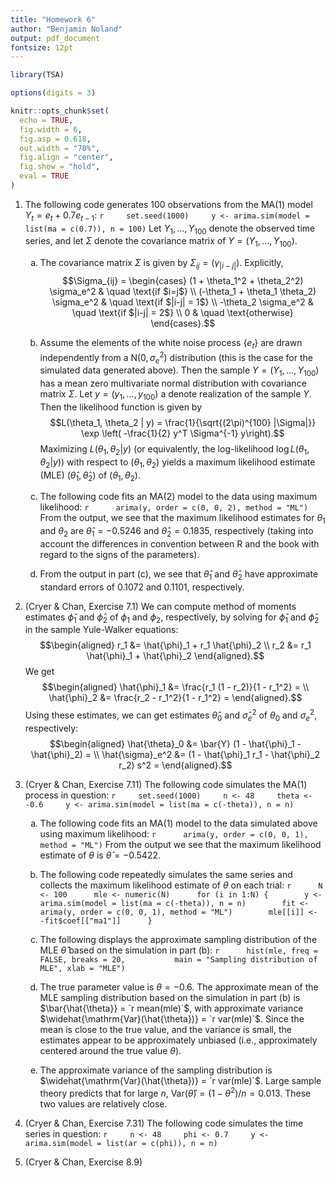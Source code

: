 ```yaml
---
title: "Homework 6"
author: "Benjamin Noland"
output: pdf_document
fontsize: 12pt
---
```


```r
library(TSA)

options(digits = 3)

knitr::opts_chunk$set(
  echo = TRUE,
  fig.width = 6,
  fig.asp = 0.618,
  out.width = "70%",
  fig.align = "center",
  fig.show = "hold",
  eval = TRUE
)
```

\newcommand{\var}{\mathrm{Var}}
\newcommand{\cov}{\mathrm{Cov}}
\newcommand{\corr}{\mathrm{Corr}}
\newcommand{\E}{\mathrm{E}}
\newcommand{\pr}{\mathrm{P}}

1. The following code generates 100 observations from the MA(1) model
$Y_t = e_t + 0.7e_{t-1}$:
    ```r
    set.seed(1000)
    y <- arima.sim(model = list(ma = c(0.7)), n = 100)
    ```
    Let $Y_1, \ldots, Y_{100}$ denote the observed time series, and let $\Sigma$
    denote the covariance matrix of $Y = (Y_1, \ldots, Y_{100})$.
    
    a. The covariance matrix $\Sigma$ is given by $\Sigma_{ij} =
    (\gamma_{|i-j|})$. Explicitly,
    $$\Sigma_{ij} =
    \begin{cases}
      (1 + \theta_1^2 + \theta_2^2) \sigma_e^2 & \quad \text{if $i=j$} \\
      (-\theta_1 + \theta_1 \theta_2) \sigma_e^2 & \quad \text{if $|i-j| = 1$} \\
      -\theta_2 \sigma_e^2 & \quad \text{if $|i-j| = 2$} \\
      0 & \quad \text{otherwise}
    \end{cases}.$$
    
    b. Assume the elements of the white noise process $\{e_t\}$ are drawn
    independently from a N$(0, \sigma_e^2)$ distribution (this is the case for
    the simulated data generated above). Then the sample $Y = (Y_1, \ldots,
    Y_{100})$ has a mean zero multivariate normal distribution with covariance
    matrix $\Sigma$. Let $y = (y_1, \ldots, y_{100})$ a denote realization of
    the sample $Y$. Then the likelihood function is given by
    $$L(\theta_1, \theta_2 | y)
      = \frac{1}{\sqrt{(2\pi)^{100} |\Sigma|}}
        \exp \left( -\frac{1}{2} y^T \Sigma^{-1} y\right).$$
    Maximizing $L(\theta_1, \theta_2 | y)$ (or equivalently, the log-likelihood
    $\log L(\theta_1, \theta_2 | y)$) with respect to $(\theta_1, \theta_2)$
    yields a maximum likelihood estimate (MLE) $(\hat{\theta}_1,
    \hat{\theta}_2)$ of $(\theta_1, \theta_2)$.
    
    c. The following code fits an MA(2) model to the data using maximum
    likelihood:
        ```r
        arima(y, order = c(0, 0, 2), method = "ML")
        ```
        From the output, we see that the maximum likelihood estimates for
        $\theta_1$ and $\theta_2$ are $\hat{\theta}_1 = -0.5246$ and
        $\hat{\theta}_2 = 0.1835$, respectively (taking into account the
        differences in convention between R and the book with regard to the
        signs of the parameters).

    d. From the output in part (c), we see that $\hat{\theta}_1$ and
    $\hat{\theta}_2$ have approximate standard errors of 0.1072 and 0.1101,
    respectively.

2. (Cryer & Chan, Exercise 7.1) We can compute method of moments estimates
$\hat{\phi}_1$ and $\hat{\phi}_2$ of $\phi_1$ and $\phi_2$, respectively, by
solving for $\hat{\phi}_1$ and $\hat{\phi}_2$ in the sample Yule-Walker
equations:
$$\begin{aligned}
  r_1 &= \hat{\phi}_1 + r_1 \hat{\phi}_2 \\
  r_2 &= r_1 \hat{\phi}_1 + \hat{\phi}_2
\end{aligned}.$$
We get
$$\begin{aligned}
  \hat{\phi}_1 &= \frac{r_1 (1 - r_2)}{1 - r_1^2} = \\
  \hat{\phi}_2 &= \frac{r_2 - r_1^2}{1 - r_1^2} =
\end{aligned}.$$
Using these estimates, we can get estimates $\hat{\theta}_0$ and
$\hat{\sigma}_e^2$ of $\theta_0$ and $\sigma_e^2$, respectively:
$$\begin{aligned}
  \hat{\theta}_0 &= \bar{Y} (1 - \hat{\phi}_1 - \hat{\phi}_2) = \\
  \hat{\sigma}_e^2 &= (1 - \hat{\phi}_1 r_1 - \hat{\phi}_2 r_2) s^2 =
\end{aligned}.$$

3. (Cryer & Chan, Exercise 7.11) The following code simulates the MA(1) process
in question:
    ```r
    set.seed(1000)
    n <- 48
    theta <- -0.6
    y <- arima.sim(model = list(ma = c(-theta)), n = n)
    ```
    
    a. The following code fits an MA(1) model to the data simulated above using
    maximum likelihood:
        ```r
        arima(y, order = c(0, 0, 1), method = "ML")
        ```
        From the output we see that the maximum likelihood estimate of $\theta$
        is $\hat{\theta} = -0.5422$.

    b. The following code repeatedly simulates the same series and collects the
    maximum likelihood estimate of $\theta$ on each trial:
        ```r
        N <- 100
        mle <- numeric(N)
        for (i in 1:N) {
          y <- arima.sim(model = list(ma = c(-theta)), n = n)
          fit <- arima(y, order = c(0, 0, 1), method = "ML")
          mle[[i]] <- -fit$coef[["ma1"]]
        }
        ```
    
    c. The following displays the approximate sampling distribution of the MLE
    $\hat{\theta}$ based on the simulation in part (b):
        ```r
        hist(mle, freq = FALSE, breaks = 20,
             main = "Sampling distribution of MLE", xlab = "MLE")
        ```
    
    d. The true parameter value is $\theta = -0.6$. The approximate mean of the
    MLE sampling distribution based on the simulation in part (b) is
    $\bar{\hat{\theta}} = `r mean(mle)`$, with approximate variance
    $\widehat{\var(\hat{\theta})} = `r var(mle)`$. Since the mean is close to
    the true value, and the variance is small, the estimates appear to be
    approximately unbiased (i.e., approximately centered around the true value
    $\theta$).
    
    e. The approximate variance of the sampling distribution is
    $\widehat{\var(\hat{\theta})} = `r var(mle)`$. Large sample theory predicts
    that for large $n$, $\var(\hat{\theta}) = (1 - \theta^2) / n = 0.013$. These
    two values are relatively close.

4. (Cryer & Chan, Exercise 7.31) The following code simulates the time series in
question:
    ```r
    n <- 48
    phi <- 0.7
    y <- arima.sim(model = list(ar = c(phi)), n = n)
    ```

5. (Cryer & Chan, Exercise 8.9)
